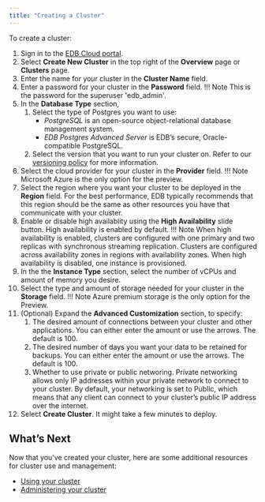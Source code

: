```yaml
---
title: "Creating a Cluster"
---
```

To create a cluster:
1. Sign in to the [EDB Cloud portal](https://portal.edbcloud.com).
2. Select **Create New Cluster** in the top right of the **Overview** page or **Clusters** page.
3. Enter the name for your cluster in the **Cluster Name** field. 
4. Enter a password for your cluster in the **Password** field.
   !!! Note
       This is the password for the superuser 'edb_admin'.
5. In the **Database Type** section,
   1. Select the type of Postgres you want to use: 
      - *PostgreSQL* is an open-source object-relational database management system.
      - *EDB Postgres Advanced Server* is EDB’s secure, Oracle-compatible PostgreSQL.
   6. Select the version that you want to run your cluster on. Refer to our [versioning policy](../overview/05_database_version_policy) for more information.
7. Select the cloud provider for your cluster in the **Provider** field.
   !!! Note
       Microsoft Azure is the only option for the preview.
8. Select the region where you want your cluster to be deployed in the **Region** field. For the best performance, EDB typically recommends that this region should be the same as other resources you have that communicate with your cluster.
9. Enable or disable high availablity using the **High Availability** slide button. High availability is enabled by default.
   !!! Note
       When high availability is enabled, clusters are configured with one primary and two replicas with synchronous streaming replication. Clusters are configured across availability zones in regions with availability zones. When high availability is disabled, one instance is provisioned.
10. In the the **Instance Type** section, select the number of vCPUs and amount of memory you desire.
11. Select the type and amount of storage needed for your cluster in the **Storage** field.
   !!! Note
       Azure premium storage is the only option for the Preview.
12. (Optional) Expand the **Advanced Customization** section, to specify:
     1. The desired amount of connections between your cluster and other applications. You can either enter the amount or use the arrows. The default is 100.
     2. The desired number of days you want your data to be retained for backups. You can either enter the amount or use the arrows. The default is 100.
     3. Whether to use private or public networing. Private networking allows only IP addresses within your private network to connect to your cluster. By default, your networking is set to Public, which means that any client can connect to your cluster’s public IP address over the internet.
17. Select **Create Cluster**. It might take a few minutes to deploy.

## What’s Next

Now that you’ve created your cluster, here are some additional resources for cluster use and management:



* [Using your cluster]( )
* [Administering your cluster]( )
